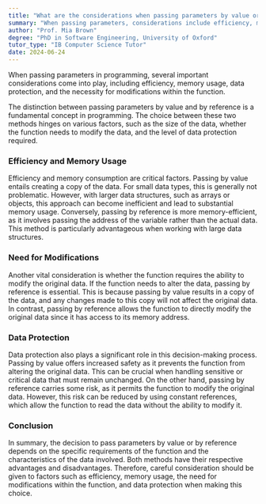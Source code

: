 ```yaml
---
title: "What are the considerations when passing parameters by value or reference?"
summary: "When passing parameters, considerations include efficiency, memory usage, data protection, and the need for function-side modifications."
author: "Prof. Mia Brown"
degree: "PhD in Software Engineering, University of Oxford"
tutor_type: "IB Computer Science Tutor"
date: 2024-06-24
---
```


When passing parameters in programming, several important considerations come into play, including efficiency, memory usage, data protection, and the necessity for modifications within the function.

The distinction between passing parameters by value and by reference is a fundamental concept in programming. The choice between these two methods hinges on various factors, such as the size of the data, whether the function needs to modify the data, and the level of data protection required.

### Efficiency and Memory Usage

Efficiency and memory consumption are critical factors. Passing by value entails creating a copy of the data. For small data types, this is generally not problematic. However, with larger data structures, such as arrays or objects, this approach can become inefficient and lead to substantial memory usage. Conversely, passing by reference is more memory-efficient, as it involves passing the address of the variable rather than the actual data. This method is particularly advantageous when working with large data structures.

### Need for Modifications

Another vital consideration is whether the function requires the ability to modify the original data. If the function needs to alter the data, passing by reference is essential. This is because passing by value results in a copy of the data, and any changes made to this copy will not affect the original data. In contrast, passing by reference allows the function to directly modify the original data since it has access to its memory address.

### Data Protection

Data protection also plays a significant role in this decision-making process. Passing by value offers increased safety as it prevents the function from altering the original data. This can be crucial when handling sensitive or critical data that must remain unchanged. On the other hand, passing by reference carries some risk, as it permits the function to modify the original data. However, this risk can be reduced by using constant references, which allow the function to read the data without the ability to modify it.

### Conclusion

In summary, the decision to pass parameters by value or by reference depends on the specific requirements of the function and the characteristics of the data involved. Both methods have their respective advantages and disadvantages. Therefore, careful consideration should be given to factors such as efficiency, memory usage, the need for modifications within the function, and data protection when making this choice.
    